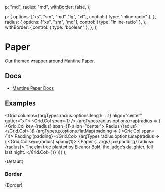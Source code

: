 
  p: "md",
  radius: "md",
  withBorder: false,
};

  p: {
    options: ["xs", "sm", "md", "lg", "xl"],
    control: { type: "inline-radio" },
  },
  radius: {
    options: ["xs", "sm", "md"],
    control: { type: "inline-radio" },
  },
  withBorder: {
    control: { type: "boolean" },
  },
};

<Meta title="Utils/Paper" component={Paper} args={args} argTypes={argTypes} />

# Paper

Our themed wrapper around [Mantine Paper](https://mantine.dev/core/paper/).

## Docs

- [Mantine Paper Docs](https://mantine.dev/core/paper/)

## Examples

  <Grid columns={argTypes.radius.options.length + 1} align="center" gutter="xl">
    <Grid.Col span={1} />
    {argTypes.radius.options.map(radius => (
      <Grid.Col key={radius} span={1} align="center">
        <Text weight="bold">Radius {radius}</Text>
      </Grid.Col>
    ))}
    {argTypes.p.options.flatMap(padding => (
      <Fragment key={padding}>
        <Grid.Col span={1}>
          <Text weight="bold">Padding {padding}</Text>
        </Grid.Col>
        {argTypes.radius.options.map(radius => (
          <Grid.Col key={radius} span={1}>
            <Paper {...args} p={padding} radius={radius}>
              <Text>
                The elm tree planted by Eleanor Bold, the judge’s daughter, fell
                last night.
              </Text>
            </Paper>
          </Grid.Col>
        ))}
      </Fragment>
    ))}
  </Grid>
);


<Canvas>
  <Story name="Default">{Default}</Story>
</Canvas>

### Border


<Canvas>
  <Story name="Border">{Border}</Story>
</Canvas>
